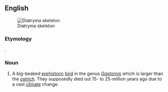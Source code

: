 ==English==
[[Image:Gastornis.jpg|thumb|Diatryma skeleton]]

===Etymology===
{{etyl|grc}} {{term|διατρήμα||canoe|tr=diatrēma|sc=polytonic|lang=grc}}.

===Noun===
{{en-noun}}

# A big-beaked [[prehistoric]] [[bird]] in the genus ''[[w:Gastornis|Gastornis]]'' which is larger than the [[ostrich]].  They supposedly died out 15- to 25-million years ago due to a vast [[climate]] change.